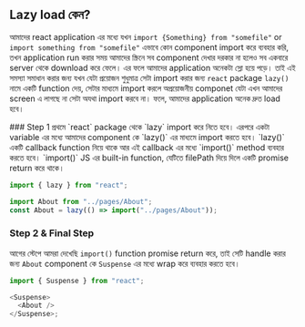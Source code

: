 
## Lazy load কেন?

আমাদের react application এর মধ্যে যখন `import {Something} from "somefile"` or `import something from "somefile"` এভাবে কোন component import করে ব্যবহার করি, তখন application run করার সময় আমাদের স্ক্রিনে সব component দেখার দরকার না হলেও সব একবারে server থেকে download করে ফেলে। এর ফলে আমাদের application অনেকটা স্লো হয়ে পড়ে। তাই এই সমস্যা সমাধান করার জন্য যখন যেটা প্রয়োজন শুধুমাত্র সেটা import করার জন্য `react` package `lazy()` নামে একটি function দেয়, সেটার মাধ্যমে import করলে অপ্রয়োজনীয় componet যেটা এখন আমাদের screen এ লাগছে না সেটা অযথা import করবে না। ফলে, আমাদের application অনেক দ্রুত load হবে।

<Steps>
### Step 1 
প্রথমে `react` package থেকে `lazy` import করে নিতে হবে। এরপরে একটা variable এর মধ্যে আমাদের component কে `lazy()` এর মাধ্যমে import করতে হবে। `lazy()` একটি callback function নিয়ে থাকে আর এই callback এর মধ্যে `import()` method ব্যবহার করতে হবে। `import()` JS এর built-in function, যেটিতে filePath দিয়ে দিলে একটি promise return করে থাকে।

```js copy showLineNumbers {1,4}
import { lazy } from "react";

import About from "../pages/About";
const About = lazy(() => import("../pages/About"));
```

### Step 2 & Final Step
আগের স্টেপে আমরা দেখেছি `import()` function promise return করে, তাই সেটি handle করার জন্য `About` component কে `Suspense` এর মধ্যে wrap করে ব্যবহার করতে হবে। 

```js copy showLineNumbers {}
import { Suspense } from "react";

<Suspense>
  <About />
</Suspense>;
```

</Steps>

